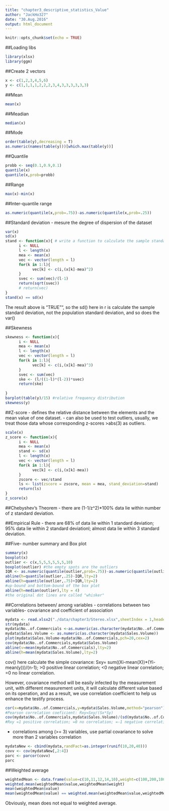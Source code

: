 ```yaml
---
title: "chapter3_descriptive_statistics_Value"
author: "JackHo327"
date: "30.Aug.2016"
output: html_document
---
```


```r
knitr::opts_chunk$set(echo = TRUE)
```
##Loading libs
```r
library(xlsx)
library(ggm)
```

##Create 2 vectors
```r
x <- c(1,2,3,4,5,6)
y <- c(1,1,1,1,2,2,2,3,4,3,3,3,3,3,3)
```

##Mean
```r
mean(x)
```

##Meadian
```r
median(x)
```

##Mode
```r
order(table(y),decreasing = T)
as.numeric(names(table(y)))[which.max(table(y))]
```

##Quantile
```r
probb <- seq(0.1,0.9,0.1) 
quantile(x)
quantile(x,prob=probb)
```

##Range
```r
max(x)-min(x)
```

##Inter-quantile range
```r
as.numeric(quantile(x,prob=.75))-as.numeric(quantile(x,prob=.25))
```

##Standard deviation
- mesure the degree of dispersion of the dataset
```r
var(x)
sd(x)
stand <- function(x){ # write a function to calculate the sample standard deviation
      i <- NULL
      l <- length(x)
      mea <- mean(x)
      vec <- vector(length = l)
      for(k in 1:l){
            vec[k] <- c(i,(x[k]-mea)^2)
      }
      svec <- sum(vec)/(l-1) 
      return(sqrt(svec))
      # return(vec)
}
stand(x) == sd(x) 
```
The result above is "TRUE"", so the sd()  here in r is calculate the sample standard deviation, not the population standard deviation, and so does the var()

##Skewness
```r
skewness <- function(x){
      i <- NULL
      mea <- mean(x)
      l <- length(x)
      vec <- vector(length = l)
      for(k in 1:l){
            vec[k] <- c(i,(x[k]-mea)^3)
      }
      svec <- sum(vec)
      ske <- (l/((1-l)*(l-2))*svec)
      return(ske)      
      
}
barplot(table(y)/15) #relative frequency distribution
skewness(y)
```

##Z-score
- defines the relative distance between the elements and the mean value of one dataset.
- can also be used to test outliers, usually, we treat those data whose corresponding z-scores >abs(3) as outliers.
```r
scale(x)
z_score <- function(x){
      i <- NULL
      mea <- mean(x)
      stand <- sd(x)
      l <- length(x)
      vec <- vector(length = l)
      for(k in 1:l){
            vec[k] <- c(i,(x[k]-mea))
      }
      zscore <- vec/stand
      ls <- list(zscore = zscore, mean = mea, stand_deviation=stand)
      return(ls)
}
z_score(x)
```

##Chebyshev's Theorem
- there are (1-1/z^2)*100% data lie within number of z standard deviation.

##Empirical Rule
- there are 68% of data lie within 1 standard deviation; 95% data lie within 2 standard deviationl; almost data lie within 3 standard deviation.

##Five- number summary and Box plot
```r
summary(x)
boxplot(x)
outlier <- c(x,5,5,5,5,5,5,10)
boxplot(outlier) #the empty spots are the outliers
IQR <- as.numeric(quantile(outlier,prob=.75))-as.numeric(quantile(outlier,prob=.25))
abline(h=quantile(outlier,.25)-IQR,lty=2)
abline(h=quantile(outlier,.75)+IQR,lty=2)
#up-bound and bottom-bound of the box plot
abline(h=median(outlier),lty = 4)
#the original dot lines are called "whisker"
```

##Correlations between/ among variables
- correlations between two variables- covariance and coefficient of association
```r
mydata <- read.xlsx2("./data/chapter3/Stereo.xlsx",sheetIndex = 1,header = T)
str(mydata)
mydata$No..of.Commercials <-as.numeric(as.character(mydata$No..of.Commercials))
mydata$Sales.Volume <- as.numeric(as.character(mydata$Sales.Volume))
plot(mydata$Sales.Volume~mydata$No..of.Commercials,pch=20,cex=2)
cov(mydata$No..of.Commercials,mydata$Sales.Volume) 
abline(v=mean(mydata$No..of.Commercials),lty=2)
abline(h=mean(mydata$Sales.Volume),lty=2)
```
cov() here calculate the simple covariance: Sxy= sum((Xi-mean(X))*(Yi-mean(y)))/(n-1); >0 positive linear correlation; <0 negative linear correlation; =0 no linear correlation.

However, covariance method will be easily infected by the measurement unit, with different measurement units, it will calculate different value based on its operation, and as a result, we use correlation coefficient to help us enhance the testify process.
```r
cor(x=mydata$No..of.Commercials,y=mydata$Sales.Volume,method="pearson") 
#Pearson correlation coeficient: Rxy=Sxy/(Sx*Sy)
cov(mydata$No..of.Commercials,mydata$Sales.Volume)/(sd(mydata$No..of.Commercials)*sd(mydata$Sales.Volume))
#Rxy =1 positive correlation; =0 no correlation; =-1 negative correlation
```

- correlations among (>= 3) variables, use partial covariance to solve more than 2 variables correlation
```r
mydataNew <- cbind(mydata,randFact=as.integer(runif(10,20,40)))
covv <- cov(mydataNew[,2:4])
parc <- parcor(covv)
parc
```

##Weighted average 
```r
weightedMean <- data.frame(value=c(10,11,12,14,10),weight=c(100,200,100,200,50))
weighted.mean(weightedMean$value,weightedMean$weight)
mean(weightedMean$value)
mean(weightedMean$value) == weighted.mean(weightedMean$value,weightedMean$weight) 
```
Obviously, mean does not equal to weighted average.












